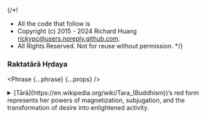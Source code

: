 {/*!
 * All the code that follow is
 * Copyright (c) 2015 - 2024 Richard Huang <rickypc@users.noreply.github.com>.
 * All Rights Reserved. Not for reuse without permission.
 */}


### Raktatārā Hṛdaya

<Phrase {...phrase} {...props} />

<details>
  <summary>
    [Tārā](https://en.wikipedia.org/wiki/Tara_(Buddhism))’s red form represents her powers of magnetization, subjugation,
    and the transformation of desire into enlightened activity.
  </summary>
  <div>
    {/* @ts-ignore */}
    > Oṃ O Tārā, Tāṃ ([bījākṣara](https://en.wikipedia.org/wiki/B%C4%ABjamantra)), So Be It!

    <MultiLingual {...phrase} />
  </div>
</details>
